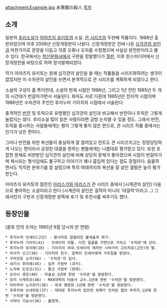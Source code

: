 attachment:Example.jpg
水車館の殺人
[[목차]]
== 소개 ==
일본의 [[추리소설]]가 [[아야츠지 유키토]]의 소설. [[관 시리즈]]의 두번째 작품이다. 1988년 출판되었으며 이후 2008년 신장개정판이 나왔다. 신장개정판은 전에 나온 [[십각관의 살인]]과 마찬가지로 문장을 다듬고 각종 오류나 오자를 수정했으며 사실상 완전판이라고 볼 수 있다. 한국에서는 [[학산문화사]]에서 구판을 정발했다가 [[절판]], 이후 한스미디어에서 신장개정판을 바탕으로 하여 정식발매되었다.

작가 아야츠지 유키토는 원래 십각관의 살인을 쓸 때는 작품들을 시리즈화하려는 생각이 없었지만 이 수차관의 살인을 쓰면서 본격적으로 관 시리즈를 계획하게 되었다고 한다.

소설의 구성이 좀 특이한데, 소설의 현재 시점인 1986년, 그리고 1년 전인 1985년 두 개의 시간대가 번갈아가면서 서술된다. 화자도 서로 다른데 1985년은 전지적 시점이며 1986년은 수차관의 주인인 후지누마 기이치의 시점에서 서술된다.

충격적인 [[반전]] 및 트릭으로 유명했던 십각관의 살인과 비교해서 반전이나 트릭은 그렇게 놀랍지는 않다. 추리소설 많이 읽은 사람이라면 금방 눈치챌 수 있을 정도. 그래서 반전, 트릭을 중시하는 사람들에게는 평이 그렇게 좋지 않은 편으로, 관 시리즈 작품 중에서는 인기가 낮은 편이다.

그러나 반전을 위한 복선들이 충실하게 잘 깔려있고 힌트도 관 시리즈치고는 정정당당하게 나오는 편이라서 공정한 대결을 원하는 팬들에게는 나름대로 평가받고 있다. 또한 조잡한 문체로 비판받던 십각관의 살인에 비해 상당히 문체가 좋아졌으며 시점이 번갈아가며 제시되는 형식임에도 불구하고 이야기가 꽤나 흡입력 있다는 점도 장점이다. 음울하면서도 칙칙한 분위기를 잘 살렸으며 특히 여태까지의 복선을 잘 살린 결말은 높이 평가받는다.

아야츠지 유키토의 절친인 [[아리스가와 아리스]]가 관 시리즈 중에서 [시계관의 살인] 다음으로 좋아하는 소설이라고 한다.(시계관의 살인은 걸작이 아니라 '대걸작'이라고...) 그래서인지 구판과 신장개정판 양쪽에 후기 및 추천사를 써주기도 했다.

== 등장인물 ==
(괄호 안의 숫자는 1985년 9월 당시의 만 연령)
 * 후지누마 잇세이(고인) - 환시자로 일컬어진 불세출의 화가.
 * 후지누마 기이치(41) - 잇세이의 아들. 다친 얼굴을 가면으로 가리고 '수차관'에 산다.
 * 후지누마 유리에(19) - 기이치의 아내.잇세이의 제자인 시바가키 고이치로(고인)의 딸.
 * 미사키 신고(38) - 기이치의 친구. 일찍이 잇세이에게 가르침을 받았다.
 * 구라모토 쇼지(56) - '수차관'의 집사.
 * 네기시 후미에(45) - 입주 가정부 (과거).
 * 노자와 도모코(31) - 통근 가정부 (현재).
 * 오이시 겐조(49) - 미술상.1년에 한번 '수차관'을 방문한다.
 * 모리 시게히코(46) - MXX대학의 미술사 교수.1년에 한번 '수차관'을 방문한다.
 * 미타무라 노리유키(36) - 외과 병원장.1년에 한번 '수차관'을 방문한다.
 * 후루카와 쓰네히토(37) - 대대로 후지누마 집안의 위패가 안치된 절의 부주지.1년에 한번 '수차관'을 방문한다.
 * 시마다 기요시(36) - 불청객.
